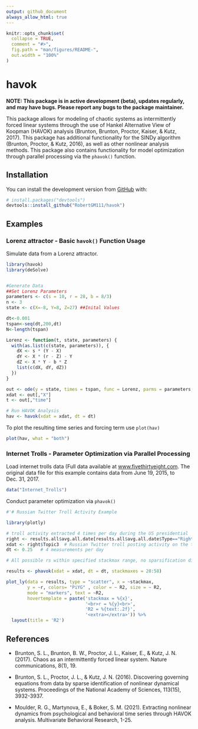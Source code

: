 ```yaml
---
output: github_document
always_allow_html: true
---
```


<!-- README.md is generated from README.Rmd. Please edit that file -->

```r
knitr::opts_chunk$set(
  collapse = TRUE,
  comment = "#>",
  fig.path = "man/figures/README-",
  out.width = "100%"
)
```

# havok

**NOTE: This package is in active development (beta), updates regularly, and may have bugs. Please report any bugs to the package maintainer.**

This package allows for modeling of chaotic systems as intermittently forced linear systems through the use of Hankel Alternative View of Koopman (HAVOK) analysis (Brunton, Brunton, Proctor, Kaiser, & Kutz, 2017). This package has additional functionality for the SINDy algorithm (Brunton, Proctor, & Kutz, 2016), as well as other nonlinear analysis methods. This package also contains functionality for model optimization through parallel processing via the `phavok()` function.


## Installation

You can install the development version from [GitHub](https://github.com/) with:

``` r
# install.packages("devtools")
devtools::install_github("RobertGM111/havok")
```
<!--
``` r
install.packages("havok")
```
-->

## Examples

### Lorenz attractor - Basic `havok()` Function Usage

Simulate data from a Lorenz attractor.

```r
library(havok)
library(deSolve)


#Generate Data
##Set Lorenz Parameters
parameters <- c(s = 10, r = 28, b = 8/3)
n <- 3
state <- c(X=-8, Y=8, Z=27) ##Inital Values

dt<-0.001
tspan<-seq(dt,200,dt)
N<-length(tspan)

Lorenz <- function(t, state, parameters) {
  with(as.list(c(state, parameters)), {
    dX <- s * (Y - X)
    dY <- X * (r - Z) - Y
    dZ <- X * Y - b * Z
    list(c(dX, dY, dZ))
  })
}

out <- ode(y = state, times = tspan, func = Lorenz, parms = parameters, rtol = 1e-12, atol = 1e-12)
xdat <- out[,"X"]
t <- out[,"time"]

# Run HAVOK Analysis
hav <- havok(xdat = xdat, dt = dt)
```

To plot the resulting time series and forcing term use `plot(hav)`

```r
plot(hav, what = "both")
```


### Internet Trolls - Parameter Optimization via Parallel Processing

Load internet trolls data (Full data available at [www.fivethirtyeight.com](https://fivethirtyeight.com/features/why-were-sharing-3-million-russian-troll-tweets/?fbclid=IwAR0PEu76Gtl_jHaXvghjmdQOAio_qgqe-bJp6ZQRbh5mt94EPQ884IA0XCA). The original data file for this example contains data from June 19, 2015, to Dec. 31, 2017.

```r
data("Internet_Trolls")
```

Conduct parameter optimization via `phavok()`

```r
#'# Russian Twitter Troll Activity Example

library(plotly)

# troll activity extracted 4 times per day during the US presidential  election year 2016 on 11 different topics 
right <- results.all$avg.all.date[results.all$avg.all.date$Type=="Right",] # only right-wing trolls
xdat <- right$Topic3  # Russian Twitter troll posting activity on the topic of Racial Justice/Black Lives Matter
dt <- 0.25   # 4 measurements per day

# All possible rs within specified stackmax range, no sparsification dimension

results <- phavok(xdat = xdat, dt = dt, stackmaxes = 28:58)
```

```r

plot_ly(data = results, type = "scatter", x = ~stackmax,
        y = ~r, colors= "PiYG" , color = ~ R2, size = ~ R2,
        mode = "markers", text = ~R2,
        hovertemplate = paste('stackmax = %{x}',
                              '<br>r = %{y}<br>',
                              'R2 = %{text:.2f}',
                              '<extra></extra>')) %>%
  layout(title = 'R2') 
```

## References

* Brunton, S. L., Brunton, B. W., Proctor, J. L., Kaiser, E., & Kutz, J. N. (2017). Chaos as an intermittently forced linear system. Nature communications, 8(1), 19.

* Brunton, S. L., Proctor, J. L., & Kutz, J. N. (2016). Discovering governing equations from data by sparse identification of nonlinear dynamical systems. Proceedings of the National Academy of Sciences, 113(15), 3932-3937.

* Moulder, R. G., Martynova, E., & Boker, S. M. (2021). Extracting nonlinear dynamics from psychological and behavioral time series through HAVOK analysis. Multivariate Behavioral Research, 1-25.
